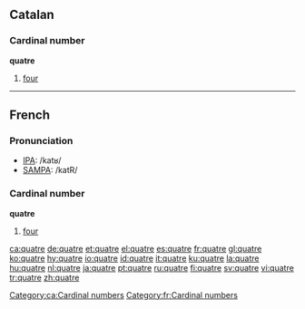 ==Catalan==

===Cardinal number===
'''quatre'''
# [[four]]

[[Category:ca:Cardinal numbers]]

----
==French==

===Pronunciation===
*[[w:IPA|IPA]]: /katʁ/
*[[w:SAMPA|SAMPA]]: /katR/

===Cardinal number===
'''quatre'''
#[[four]]

[[Category:fr:Cardinal numbers]]

[[ca:quatre]]
[[de:quatre]]
[[et:quatre]]
[[el:quatre]]
[[es:quatre]]
[[fr:quatre]]
[[gl:quatre]]
[[ko:quatre]]
[[hy:quatre]]
[[io:quatre]]
[[id:quatre]]
[[it:quatre]]
[[ku:quatre]]
[[la:quatre]]
[[hu:quatre]]
[[nl:quatre]]
[[ja:quatre]]
[[pt:quatre]]
[[ru:quatre]]
[[fi:quatre]]
[[sv:quatre]]
[[vi:quatre]]
[[tr:quatre]]
[[zh:quatre]]